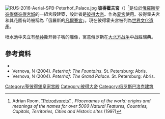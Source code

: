 [[File:RUS-2016-Aerial-SPB-Peterhof_Palace.jpg|thumb]]
'''彼得霍夫宮'''（{{lang-ru|Петерго́ф}}）<ref>Adrian Room, [http://books.google.nl/books?id=PzIer-wYbnQC&pg=PA282&lpg=PA282&dq=Peterhof+origin+name&source=bl&ots=OF-vtAJNAo&sig=gTjJHI_z8XU3Qlowy4vgJ-JoFvg&hl=nl&ei=gCshTLXAC9agOJSY7EI&sa=X&oi=book_result&ct=result&resnum=2&ved=0CBoQ6AEwATgU#v=onepage&q&f=false "Petrodvorets"] {{Wayback|url=http://books.google.nl/books?id=PzIer-wYbnQC&pg=PA282&lpg=PA282&dq=Peterhof+origin+name&source=bl&ots=OF-vtAJNAo&sig=gTjJHI_z8XU3Qlowy4vgJ-JoFvg&hl=nl&ei=gCshTLXAC9agOJSY7EI&sa=X&oi=book_result&ct=result&resnum=2&ved=0CBoQ6AEwATgU#v=onepage&q&f=false |date=20141202004456 }}, ''Placenames of the world: origins and meanings of the names for over 5000 Natural Features, Countries, Capitals, Territories, Cities and Historic sites'' (1997)</ref>是位於[[俄羅斯|俄羅斯]][[聖彼得堡|聖彼得堡]][[彼得宮城|彼得宮城]]的一組宮殿建築，設計者是[[彼得大帝|彼得大帝]]。作為[[夏宮|夏宮]]使用。彼得霍夫宮和其花園有時被稱為「俄羅斯的[[凡爾賽宮|凡爾賽宮]]」。現在彼得霍夫宮被列為[[世界遗产|世界文化遺產]]。

喷水池中央立有[[参孙|参孙]]撕开狮子嘴的雕像，寓意俄罗斯在[[大北方戰爭|大北方战争]]中战胜瑞典。

==參考資料==
{{reflist}}
* {{cite book |last=King |first=Greg| title=The Court of the Last Tsar |url=https://archive.org/details/courtoflasttsarp0000king |location=Hoboken |publisher=John Wiley  & Sons |year=2006 |isbn= 978-0-471-72763-7}}
* Vernova, N (2004). ''Peterhof: The Fountains''. St. Petersburg: Abris.
* Vernova, N (2004). ''Peterhof: The Grand Palace''. St. Petersburg: Abris.
{{commonscat|Peterhof}}
{{Coord|59|53|N|29|54|E|type:city|display=title}}
[[Category:聖彼得堡皇家宮殿|Category:聖彼得堡皇家宮殿]]
[[Category:彼得大帝|Category:彼得大帝]]
[[Category:俄罗斯巴洛克建筑|Category:俄罗斯巴洛克建筑]]